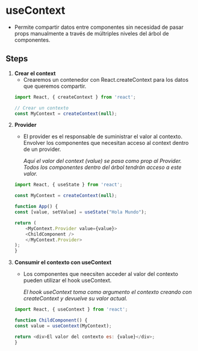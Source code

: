 # useContext
- Permite compartir datos entre componentes sin necesidad de pasar props manualmente a través de múltriples niveles del árbol de componentes.

## Steps

1. **Crear el context**
    - Crearemos un contenedor con React.createContext para los datos que queremos compartir.

    ```javaScript
    import React, { createContext } from 'react';

    // Crear un contexto
    const MyContext = createContext(null);
    ```

2. **Provider**
    - El provider es el responsable de suministrar el valor al contexto. Envolver los componentes que necesitan acceso al context dentro de un provider.

        *Aquí el valor del context (value) se pasa como prop al Provider. Todos los componentes dentro del árbol tendrán acceso a este valor.*

    ```javaScript
    import React, { useState } from 'react';

    const MyContext = createContext(null);

    function App() {
    const [value, setValue] = useState("Hola Mundo");

    return (
        <MyContext.Provider value={value}>
        <ChildComponent />
        </MyContext.Provider>
    );
    }
    ```

3. **Consumir el contexto con useContext**
    - Los componentes que neecsiten acceder al valor del contexto pueden utilizar el hook useContext.

        *El hook useContext toma como argumento el contexto creando con createContext y devuelve su valor actual.*

    ```javaScript
    import React, { useContext } from 'react';

    function ChildComponent() {
    const value = useContext(MyContext);

    return <div>El valor del contexto es: {value}</div>;
    }
    ```



